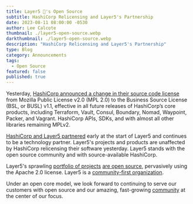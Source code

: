 ```yaml
---
title: Layer5 💚's Open Source
subtitle: HashiCorp Relicensing and Layer5's Partnership
date: 2023-08-11 08:00:00 -0530
author: Lee Calcote
thumbnail: ./layer5-open-source.webp
darkthumbnail: ./layer5-open-source.webp
description: "HashiCorp Relicensing and Layer5's Partnership"
type: Blog
category: Announcements
tags:
  - Open Source
featured: false
published: true
---
```



<BlogWrapper>

Yesterday, [HashiCorp announced a change in their source code license](https://www.globenewswire.com/news-release/2023/08/10/2723189/0/en/HashiCorp-adopts-the-Business-Source-License-for-future-releases-of-its-products.html) from Mozilla Public License v2.0 (MPL 2.0) to the Business Source License (BSL, or BUSL) v1.1, effective in all future releases of HashiCorp’s core products, including Terraform, Vault, Consul, Boundary, Nomad, Waypoint, Packer, and Vagrant. HashiCorp APIs, SDKs, and with almost all other libraries remaining MPLv2.

[HashiCorp and Layer5 partnered](/company/news/layer5-hashicorp-launch-service-mesh-partnership) early at the start of Layer5 and continues to be a technology partner. Layer5's projects and products are unaffected by HashiCorp relicensing their software yesterday. Layer5 stands with the open source community and with source-available HashiCorp. 


Layer5's sprawling [portfolio of projects](/projects) [are open source](/blog/community/meshery-surpasses-1000-contributors), pervasively using the Apache 2.0 license. Layer5 is a [community-first organization](/company/about).

Under an open core model, we look forward to continuing to serve our customers with open source and our amazing, fast-growing [community](/community) at the center of our focus.

</BlogWrapper>

